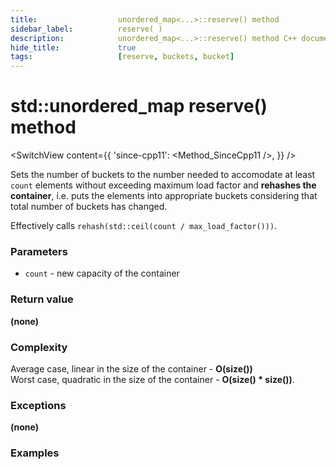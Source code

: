 ```yaml
---
title:					unordered_map<...>::reserve() method
sidebar_label:			reserve( )
description:			unordered_map<...>::reserve() method C++ documentation
hide_title:				true
tags:					[reserve, buckets, bucket]
---
```



<!----------------- Codes ---------------------->

<!-- reserve() -->

# std::unordered_map reserve() method

<SwitchView content={{
    'since-cpp11': <Method_SinceCpp11 />,
    }} />

Sets the number of buckets to the number needed to accomodate at least `count` elements without exceeding maximum load factor and **rehashes the container**,
i.e. puts the elements into appropriate buckets considering that total number of buckets has changed.

Effectively calls `rehash(std::ceil(count / max_load_factor()))`.

### Parameters

 - `count` - new capacity of the container

### Return value

**(none)**

### Complexity

Average case, linear in the size of the container - **O(size())**  
Worst case, quadratic in the size of the container - **O(size() * size())**.

### Exceptions

**(none)**

### Examples

<ImproveSection />
